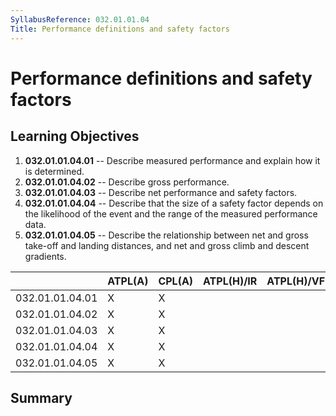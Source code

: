 ```yaml
---
SyllabusReference: 032.01.01.04
Title: Performance definitions and safety factors
---
```


# Performance definitions and safety factors

## Learning Objectives

1.  **032.01.01.04.01** -- Describe measured performance and explain how it is
    determined.
2.  **032.01.01.04.02** -- Describe gross performance.
3.  **032.01.01.04.03** -- Describe net performance and safety factors.
4.  **032.01.01.04.04** -- Describe that the size of a safety factor depends on
    the likelihood of the event and the range of the measured performance data.
5.  **032.01.01.04.05** -- Describe the relationship between net and gross
    take-off and landing distances, and net and gross climb and descent
    gradients.

|                 | ATPL(A) | CPL(A) | ATPL(H)/IR | ATPL(H)/VFR | CPL(H) | IR  | CBIR(A) |
| --------------- | ------- | ------ | ---------- | ----------- | ------ | --- | ------- |
| 032.01.01.04.01 | X       | X      |            |             |        |     |         |
| 032.01.01.04.02 | X       | X      |            |             |        |     |         |
| 032.01.01.04.03 | X       | X      |            |             |        |     |         |
| 032.01.01.04.04 | X       | X      |            |             |        |     |         |
| 032.01.01.04.05 | X       | X      |            |             |        |     |         |

## Summary
